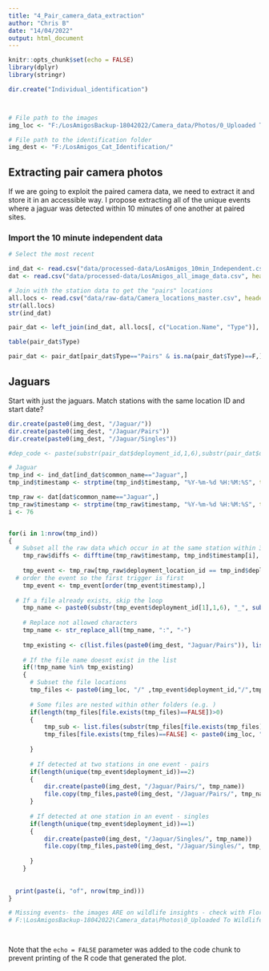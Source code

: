 ```yaml
---
title: "4_Pair_camera_data_extraction"
author: "Chris B"
date: "14/04/2022"
output: html_document
---
```


```r
knitr::opts_chunk$set(echo = FALSE)
library(dplyr)
library(stringr)

dir.create("Individual_identification")



# File path to the images
img_loc <- "F:/LosAmigosBackup-18042022/Camera_data/Photos/0_Uploaded To Wildlife Insights"

# File path to the identification folder
img_dest <- "F:/LosAmigos_Cat_Identification/"

```

## Extracting pair camera photos 

If we are going to exploit the paired camera data, we need to extract it and store it in an accessible way. I propose extracting all of the unique events where a jaguar was detected within 10 minutes of one another at paired sites.  

### Import the 10 minute independent data

```r

# Select the most recent

ind_dat <- read.csv("data/processed-data/LosAmigos_10min_Independent.csv", header=T)
dat <- read.csv("data/processed-data/LosAmigos_all_image_data.csv", header=T)

# Join with the station data to get the "pairs" locations
all.locs <- read.csv("data/raw-data/Camera_locations_master.csv", header=T, sep=",")
str(all.locs)
str(ind_dat)

pair_dat <- left_join(ind_dat, all.locs[, c("Location.Name", "Type")], by=c("deployment_location_id"="Location.Name"))

table(pair_dat$Type)

pair_dat <- pair_dat[pair_dat$Type=="Pairs" & is.na(pair_dat$Type)==F,]

```

## Jaguars

Start with just the jaguars. Match stations with the same location ID and start date?

```r

dir.create(paste0(img_dest, "/Jaguar/"))
dir.create(paste0(img_dest, "/Jaguar/Pairs"))
dir.create(paste0(img_dest, "/Jaguar/Singles"))

#dep_code <- paste(substr(pair_dat$deployment_id,1,6),substr(pair_dat$deployment_id,13,18), #sep="_")

# Jaguar
tmp_ind <- ind_dat[ind_dat$common_name=="Jaguar",]
tmp_ind$timestamp <- strptime(tmp_ind$timestamp, "%Y-%m-%d %H:%M:%S", tz="UTC")

tmp_raw <- dat[dat$common_name=="Jaguar",]
tmp_raw$timestamp <- strptime(tmp_raw$timestamp, "%Y-%m-%d %H:%M:%S", tz="UTC")
i <- 76


for(i in 1:nrow(tmp_ind))
{
  # Subset all the raw data which occur in at the same station within 30 mins
    tmp_raw$diffs <- difftime(tmp_raw$timestamp, tmp_ind$timestamp[i], units="mins")
    
    tmp_event <- tmp_raw[tmp_raw$deployment_location_id == tmp_ind$deployment_location_id[i] & tmp_raw$diffs > (-30) & tmp_raw$diffs < (30) ,]
  # order the event so the first trigger is first
    tmp_event <- tmp_event[order(tmp_event$timestamp),]
    
  # If a file already exists, skip the loop  
    tmp_name <- paste0(substr(tmp_event$deployment_id[1],1,6), "_", substr(tmp_event$timestamp[1],1,10),"_" ,substr(tmp_event$timestamp[1],12,19)) 
    
    # Replace not allowed characters
    tmp_name <- str_replace_all(tmp_name, ":", "-")
    
    tmp_existing <- c(list.files(paste0(img_dest, "Jaguar/Pairs")), list.files(paste0(img_dest, "Jaguar/Singles")))
    
    # If the file name doesnt exist in the list
    if(!tmp_name %in% tmp_existing)
    {
      # Subset the file locations
      tmp_files <- paste0(img_loc, "/" ,tmp_event$deployment_id,"/",tmp_event$filename)
    
      # Some files are nested within other folders (e.g. )
      if(length(tmp_files[file.exists(tmp_files)==FALSE])>0)
      {
          tmp_sub <- list.files(substr(tmp_files[file.exists(tmp_files)==FALSE], 1,97))
          tmp_files[file.exists(tmp_files)==FALSE] <- paste0(img_loc, "/" ,tmp_event$deployment_id[file.exists(tmp_files)==FALSE],"/",tmp_sub,"/",tmp_event$filename[file.exists(tmp_files)==FALSE])
          
      }
          
      # If detected at two stations in one event - pairs
      if(length(unique(tmp_event$deployment_id))==2)
      {
          dir.create(paste0(img_dest, "/Jaguar/Pairs/", tmp_name))
          file.copy(tmp_files,paste0(img_dest, "/Jaguar/Pairs/", tmp_name) )
      }
  
      # If detected at one station in an event - singles
      if(length(unique(tmp_event$deployment_id))==1)
      {
          dir.create(paste0(img_dest, "/Jaguar/Singles/", tmp_name))
          file.copy(tmp_files,paste0(img_dest, "/Jaguar/Singles/", tmp_name) )
          
      }
    }
    
    
  print(paste(i, "of", nrow(tmp_ind)))
}

# Missing events- the images ARE on wildlife insights - check with Flor
# F:\LosAmigosBackup-18042022\Camera_data\Photos\0_Uploaded To Wildlife Insights\LAC042_C058_050921\IMG_0622.JPG




```

Note that the `echo = FALSE` parameter was added to the code chunk to prevent printing of the R code that generated the plot.
